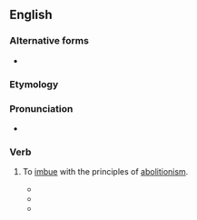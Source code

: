 ==English==

===Alternative forms===
* {{l|en|abolitionise}}

===Etymology===
{{suffix|en|abolition|ize}}

===Pronunciation===
* {{a|US}} {{IPA|en|/ˌæb.əˈlɪʃ.n̩ˌaɪz/}}

===Verb===
{{en-verb|abolitioniz}}

# {{lb|en|transitive|rare|obsolete}} To [[imbue]] with the principles of [[abolitionism]].
#* {{quote-journal|en|date=June 28 1838|magazine=The Emancipator|title=From the Philanthropist Depository of the Ohio A. S. Society|volume=III|number=9|page=36|passage=It will '''abolitionize''' the world. It will remove all objections but such as spring from negro prejudice.}}
#* {{quote-journal|en|date=May 13 1858|magazine=New York Observer and Chronicle|volume=36|issue=19|page=150|passage=The public mind has been naturally excited on the position of the American Tract Society, threatened as it has been for months past by a party of revolutionists, determined to expel its Executive Committee, and '''abolitionize''' the institution.}}
#* {{quote-journal|en|date=August 13 1865|title=Letter from Galveston|work=The New-Orleans Times|page=3|passage=The question is, will the people, by a constitutional provision, '''abolitionize''' the State and thereby legalize the unconstitutional acts of the Administration for the abolition of slavery?}}
